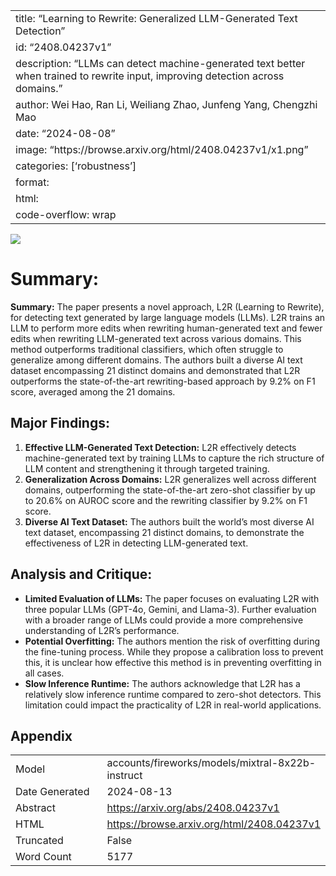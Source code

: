 
---
title: "Learning to Rewrite: Generalized LLM-Generated Text Detection"
id: "2408.04237v1"
description: "LLMs can detect machine-generated text better when trained to rewrite input, improving detection across domains."
author: Wei Hao, Ran Li, Weiliang Zhao, Junfeng Yang, Chengzhi Mao
date: "2024-08-08"
image: "https://browse.arxiv.org/html/2408.04237v1/x1.png"
categories: ['robustness']
format:
  html:
    code-overflow: wrap
---

![](https://browse.arxiv.org/html/2408.04237v1/x1.png)

# Summary:
**Summary:**
The paper presents a novel approach, L2R (Learning to Rewrite), for detecting text generated by large language models (LLMs). L2R trains an LLM to perform more edits when rewriting human-generated text and fewer edits when rewriting LLM-generated text across various domains. This method outperforms traditional classifiers, which often struggle to generalize among different domains. The authors built a diverse AI text dataset encompassing 21 distinct domains and demonstrated that L2R outperforms the state-of-the-art rewriting-based approach by 9.2% on F1 score, averaged among the 21 domains.

## Major Findings:
1. **Effective LLM-Generated Text Detection:** L2R effectively detects machine-generated text by training LLMs to capture the rich structure of LLM content and strengthening it through targeted training.
2. **Generalization Across Domains:** L2R generalizes well across different domains, outperforming the state-of-the-art zero-shot classifier by up to 20.6% on AUROC score and the rewriting classifier by 9.2% on F1 score.
3. **Diverse AI Text Dataset:** The authors built the world's most diverse AI text dataset, encompassing 21 distinct domains, to demonstrate the effectiveness of L2R in detecting LLM-generated text.

## Analysis and Critique:
- **Limited Evaluation of LLMs:** The paper focuses on evaluating L2R with three popular LLMs (GPT-4o, Gemini, and Llama-3). Further evaluation with a broader range of LLMs could provide a more comprehensive understanding of L2R's performance.
- **Potential Overfitting:** The authors mention the risk of overfitting during the fine-tuning process. While they propose a calibration loss to prevent this, it is unclear how effective this method is in preventing overfitting in all cases.
- **Slow Inference Runtime:** The authors acknowledge that L2R has a relatively slow inference runtime compared to zero-shot detectors. This limitation could impact the practicality of L2R in real-world applications.


## Appendix

|          |          |
|----------|----------|
| Model     | accounts/fireworks/models/mixtral-8x22b-instruct       |
| Date Generated     | 2024-08-13       |
| Abstract | [https://arxiv.org/abs/2408.04237v1](https://arxiv.org/abs/2408.04237v1)        |
| HTML     | [https://browse.arxiv.org/html/2408.04237v1](https://browse.arxiv.org/html/2408.04237v1)       |
| Truncated       | False       |
| Word Count       | 5177       |